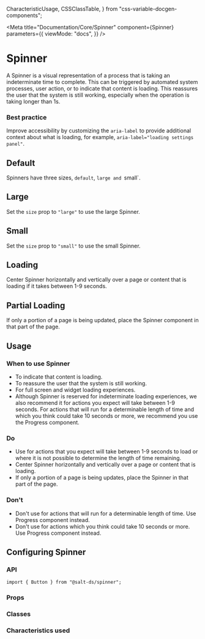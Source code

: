   CharacteristicUsage,
  CSSClassTable,
} from "css-variable-docgen-components";

<Meta
  title="Documentation/Core/Spinner"
  component={Spinner}
  parameters={{
    viewMode: "docs",
  }}
/>

# Spinner

A Spinner is a visual representation of a process that is taking an indeterminate time to complete. This can be triggered by automated system processes, user action, or to indicate that content is loading. This reassures the user that the system is still working, especially when the operation is taking longer than 1s.

### Best practice

Improve accessibility by customizing the `aria-label` to provide additional context about what is loading, for example, `aria-label="loading settings panel"`.

## Default

Spinners have three sizes, `default`, `large and `small`.

<Canvas>
  <Story id="core-spinner--default" />
</Canvas>

## Large

Set the `size` prop to `"large"` to use the large Spinner.

<Canvas>
  <Story id="core-spinner--large" />
</Canvas>

## Small

Set the `size` prop to `"small"` to use the small Spinner.

<Canvas>
  <Story id="core-spinner--small" />
</Canvas>

## Loading

Center Spinner horizontally and vertically over a page or content that is loading if it takes between 1-9 seconds.

<Canvas>
  <Story id="core-spinner--loading" />
</Canvas>

## Partial Loading

If only a portion of a page is being updated, place the Spinner component in that part of the page.

<Canvas>
  <Story id="core-spinner--partial-loading" />
</Canvas>

## Usage

### When to use Spinner

- To indicate that content is loading.
- To reassure the user that the system is still working.
- For full screen and widget loading experiences.
- Although Spinner is reserved for indeterminate loading experiences, we also recommend it for actions you expect will take between 1-9 seconds. For actions that will run for a determinable length of time and which you think could take 10 seconds or more, we recommend you use the Progress component.

### Do

- Use for actions that you expect will take between 1-9 seconds to load or where it is not possible to determine the length of time remaining.
- Center Spinner horizontally and vertically over a page or content that is loading.
- If only a portion of a page is being updates, place the Spinner in that part of the page.

### Don't

- Don't use for actions that will run for a determinable length of time. Use Progress component instead.
- Don't use for actions which you think could take 10 seconds or more. Use Progress component instead.

## Configuring Spinner

### API

```
import { Button } from "@salt-ds/spinner";
```

### Props

<ArgsTable of={Spinner} />

### Classes

<CSSClassTable of={Spinner} />

### Characteristics used

<CharacteristicUsage of={Spinner} />

<HelpAndSupport />
